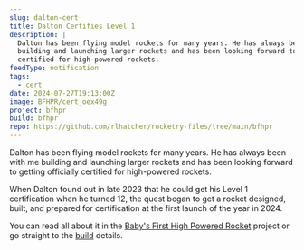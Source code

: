 ```yaml
---
slug: dalton-cert
title: Dalton Certifies Level 1
description: |
  Dalton has been flying model rockets for many years. He has always been with me
  building and launching larger rockets and has been looking forward to getting 
  certified for high-powered rockets.
feedType: notification
tags:
  - cert
date: 2024-07-27T19:13:00Z
image: BFHPR/cert_oex49g
project: bfhpr
build: bfhpr
repo: https://github.com/rlhatcher/rocketry-files/tree/main/bfhpr
---
```


Dalton has been flying model rockets for many years. He has always been with me building and launching
larger rockets and has been looking forward to getting officially certified for high-powered rockets.

When Dalton found out in late 2023 that he could get his Level 1 certification when he turned 12, the quest
began to get a rocket designed, built, and prepared for certification at the first launch of the year in 2024.  

<BlogImage
  src="BFHPR/cert_oex49g"
  width="3988"
  height="2991"
  crop="fit"
/>

You can read all about it in the [Baby's First High Powered Rocket](/projects/bfhpr)  project or go
straight to the [build](/builds/bfhpr/build) details.
